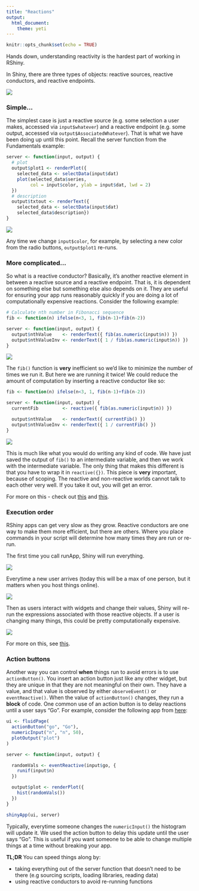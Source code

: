 ```yaml
---
title: "Reactions"
output: 
  html_document:
    theme: yeti
---
```


```r
knitr::opts_chunk$set(echo = TRUE)
```

Hands down, understanding reactivity is the hardest part of working in RShiny. 

In Shiny, there are three types of objects: reactive sources, reactive conductors, and reactive endpoints. 

![](lecture/img/roles.png) 

### Simple...

The simplest case is just a reactive source (e.g. some selection a user makes, accessed via `input$whatever`) and a reactive endpoint (e.g. some output, accessed via `output$AssociatedWhatever`). That is what we have been doing up until this point. Recall the server function from the Fundamentals example:

```r
server <- function(input, output) {
  # plot
  output$plot1 <- renderPlot({
    selected_data <- selectData(input$dat)
    plot(selected_data$series,
         col = input$color, ylab = input$dat, lwd = 2)
  })
  # description
  output$txtout <- renderText({
    selected_data <- selectData(input$dat)
    selected_data$description})
}
```

![](lecture/img/simplest.png) 

Any time we change `input$color`, for example, by selecting a new color from the radio buttons, `output$plot1` re-runs. 

### More complicated...

So what is a reactive conductor? Basically, it's another reactive element in between a reactive source and a reactive endpoint. That is, it is dependent on something else but something else also depends on it. They are useful for ensuring your app runs reasonably quickly if you are doing a lot of computationally expensive reactions. Consider the following example: 

```r
# Calculate nth number in Fibonacci sequence
fib <- function(n) ifelse(n<3, 1, fib(n-1)+fib(n-2))

server <- function(input, output) {
  output$nthValue    <- renderText({ fib(as.numeric(input$n)) })
  output$nthValueInv <- renderText({ 1 / fib(as.numeric(input$n)) })
}
```

![](lecture/img/fib_no_conductor.png) 

The `fib()` function is **very** inefficient so we'd like to minimize the number of times we run it. But here we are running it twice! We could reduce the amount of computation by inserting a reactive conductor like so:

```r
fib <- function(n) ifelse(n<3, 1, fib(n-1)+fib(n-2))

server <- function(input, output) {
  currentFib         <- reactive({ fib(as.numeric(input$n)) })

  output$nthValue    <- renderText({ currentFib() })
  output$nthValueInv <- renderText({ 1 / currentFib() })
}
```

![](lecture/img/conductor.png) 

This is much like what you would do writing any kind of code. We have just saved the output of `fib()` to an intermediate variable, and then we work with the intermediate variable. The only thing that makes this different is that you have to wrap it in `reactive({})`. This piece is **very** important, because of scoping. The reactive and non-reactive worlds cannot talk to each other very well. If you take it out, you will get an error.

For more on this - check out [this](https://shiny.rstudio.com/articles/reactivity-overview.html) and [this](https://shiny.rstudio.com/articles/understanding-reactivity.html). 

### Execution order

RShiny apps can get very slow as they grow. Reactive conductors are one way to make them more efficient, but there are others. Where you place commands in your script will determine how many times they are run or re-run. 

The first time you call runApp, Shiny will run everything. 

![](lecture/img/run-once.png) 

Everytime a new user arrives (today this will be a max of one person, but it matters when you host things online). 

![](lecture/img/run-once-per-user.png) 

Then as users interact with widgets and change their values, Shiny will re-run the expressions associated with those reactive objects. If a user is changing many things, this could be pretty computationally expensive. 

![](lecture/img/run-many-times.png) 

For more on this, see [this](https://shiny.rstudio.com/tutorial/written-tutorial/lesson5/). 

### Action buttons

Another way you can control **when** things run to avoid errors is to use `actionButton()`. You insert an action button just like any other widget, but they are unique in that they are not meaningful on their own. They have a value, and that value is observed by either `observeEvent()` or `eventReactive()`. When the value of `actionButton()` changes, they run a **block** of code. One common use of an action button is to delay reactions until a user says "Go". For example, consider the following app from [here](https://shiny.rstudio.com/articles/action-buttons.html): 

```r
ui <- fluidPage(
  actionButton("go", "Go"),
  numericInput("n", "n", 50),
  plotOutput("plot")
)

server <- function(input, output) {

  randomVals <- eventReactive(input$go, {
    runif(input$n)
  })

  output$plot <- renderPlot({
    hist(randomVals())
  })
}

shinyApp(ui, server)
```

Typically, everytime someone changes the `numericInput()` the histogram will update it. We used the action button to delay this update until the user says "Go". This is useful if you want someone to be able to change multiple things at a time without breaking your app. 

**TL;DR** You can speed things along by:

  * taking everything out of the server function that doesn't need to be there (e.g sourcing scripts, loading libraries, reading data)
  * using reactive conductors to avoid re-running functions 



